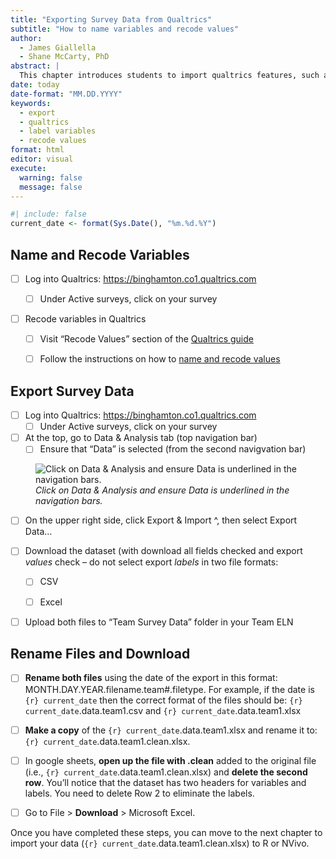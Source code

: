 ```yaml
---
title: "Exporting Survey Data from Qualtrics"
subtitle: "How to name variables and recode values"
author:
  - James Giallella
  - Shane McCarty, PhD
abstract: |
  This chapter introduces students to import qualtrics features, such as recoding values in qualtrics before exporting the dataset.
date: today
date-format: "MM.DD.YYYY"
keywords:
  - export
  - qualtrics
  - label variables
  - recode values
format: html
editor: visual
execute:
  warning: false
  message: false
---
```


```r
#| include: false
current_date <- format(Sys.Date(), "%m.%d.%Y")

```

## Name and Recode Variables

-   [ ] Log into Qualtrics: <https://binghamton.co1.qualtrics.com>

    -   [ ] Under Active surveys, click on your survey

-   [ ] Recode variables in Qualtrics

    -   [ ] Visit "Recode Values" section of the [Qualtrics guide](https://www.qualtrics.com/support/survey-platform/survey-module/question-options/recode-values/)

    -   [ ] Follow the instructions on how to [name and recode values](https://docs.google.com/document/d/15ynxeoIaLhABAAeDLJYV1MwQRwpI8LM24Zd3tOwxcFQ/edit?tab=t.0#heading=h.25d8wyh38wre)

## Export Survey Data

-   [ ] Log into Qualtrics: <https://binghamton.co1.qualtrics.com>
    -   [ ] Under Active surveys, click on your survey
-   [ ] At the top, go to Data & Analysis tab (top navigation bar)
    -   [ ] Ensure that "Data" is selected (from the second navigvation bar)

![*Click on Data & Analysis and ensure Data is underlined in the navigation bars.*](images/export-navbar.png)

-   [ ] On the upper right side, click Export & Import \^, then select Export Data...

-   [ ] Download the dataset (with download all fields checked and export *values* check – do not select export *labels* in two file formats:

    -   [ ] CSV

    -   [ ] Excel

-   [ ] Upload both files to "Team Survey Data" folder in your Team ELN

## Rename Files and Download

-   [ ] **Rename both files** using the date of the export in this format: MONTH.DAY.YEAR.filename.team#.filetype. For example, if the date is `{r} current_date` then the correct format of the files should be: `{r} current_date`.data.team1.csv and `{r} current_date`.data.team1.xlsx

-   [ ] **Make a copy** of the `{r} current_date`.data.team1.xlsx and rename it to: `{r} current_date`.data.team1.clean.xlsx.

-   [ ] In google sheets, **open up the file with .clean** added to the original file (i.e., `{r} current_date`.data.team1.clean.xlsx) and **delete the second row**. You'll notice that the dataset has two headers for variables and labels. You need to delete Row 2 to eliminate the labels.

-   [ ] Go to File \> **Download** \> Microsoft Excel.

Once you have completed these steps, you can move to the next chapter to import your data (`{r} current_date`.data.team1.clean.xlsx) to R or NVivo.
